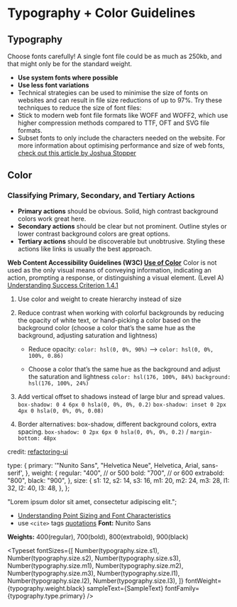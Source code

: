 
<Meta title="Typography" />

<ColorPalette>
  <ColorItem
    title="theme.color.text"
    subtitle="dark text"
    colors={{
      Dune: "hsl(0,0%,13%)", // #383533 primary (headline)
      BlackCrow: "hsl(0,0%,29%)", // #737373 secondary (article date)
      Boulder: "hsl(0,0%,45%)", // #4A4A4A ancillary (footer copyright)
    }}
  />
  <ColorItem
    title="theme.color.greyscale"
    subtitle="Some of the greys"
    colors={{ White: "#FFFFFF", Alabaster: "#F8F8F8", Concrete: "#F3F3F3" }}
  />
  <ColorItem
    title="theme.color.primary"
    subtitle="Coral"
    colors={{ WildWatermelon: "#FF4785" }}
  />
  <ColorItem
    title="theme.color.secondary"
    subtitle="Ocean"
    colors={{ DodgerBlue: "#1EA7FD" }}
  />
  <ColorItem
    title="theme.color.positive"
    subtitle="Green"
    colors={{
      Apple: "rgba(102,191,60,1)",
      Apple80: "rgba(102,191,60,.8)",
      Apple60: "rgba(102,191,60,.6)",
      Apple30: "rgba(102,191,60,.3)",
    }}
  />
</ColorPalette>

# Typography + Color Guidelines

## Typography

Choose fonts carefully! A single font file could be as much as 250kb, and that might only be for the standard weight.

- **Use system fonts where possible**
- **Use less font variations**
- Technical strategies can be used to minimise the size of fonts on websites and can result in file size reductions of up to 97%. Try these techniques to reduce the size of font files:
- Stick to modern web font file formats like WOFF and WOFF2, which use higher compression methods compared to TTF, OFT and SVG file formats.
- Subset fonts to only include the characters needed on the website.
  For more information about optimising performance and size of web fonts, [check out this article by Joshua Stopper](https://www.wholegraindigital.com/blog/performant-web-fonts/)

## Color

### Classifying Primary, Secondary, and Tertiary Actions

- **Primary actions** should be obvious. Solid, high contrast background colors work great here.
- **Secondary actions** should be clear but not prominent. Outline styles or lower contrast background colors are great options.
- **Tertiary actions** should be discoverable but unobtrusive. Styling these actions like links is usually the best approach.

**Web Content Accessibility Guidelines (W3C) [Use of Color](https://www.w3.org/TR/UNDERSTANDING-WCAG20/visual-audio-contrast-without-color.html)**
Color is not used as the only visual means of conveying information, indicating an action, prompting a response, or distinguishing a visual element. (Level A)
[Understanding Success Criterion 1.4.1](https://www.w3.org/TR/2008/REC-WCAG20-20081211/#visual-audio-contrast-without-color)

1. Use color and weight to create hierarchy instead of size
2. Reduce contrast when working with colorful backgrounds by reducing the opacity of white text, or hand-picking a color based on the background color (choose a color that’s the same hue as the background, adjusting saturation and lightness) <br/>

   - Reduce opacity: `color: hsl(0, 0%, 90%)` --> `color: hsl(0, 0%, 100%, 0.86)`<br />
   - Choose a color that’s the same hue as the background and adjust the saturation
     and lightness `color: hsl(176, 100%, 84%)` `background: hsl(176, 100%, 24%)`

     >

3. Add vertical offset to shadows instead of large blur and spread values. `box-shadow: 0 4 6px 0 hsla(0, 0%, 0%, 0.2)` `box-shadow: inset 0 2px 4px 0 hsla(0, 0%, 0%, 0.08)`

4. Border alternatives: box-shadow, different background colors, extra spacing. `box-shadow: 0 2px 6px 0 hsla(0, 0%, 0%, 0.2)` / `margin-bottom: 48px`

credit: [refactoring-ui](https://medium.com/refactoring-ui/7-practical-tips-for-cheating-at-design-40c736799886)

  type: {
    primary: '"Nunito Sans", "Helvetica Neue", Helvetica, Arial, sans-serif',
  },
  weight: {
    regular: "400", // or 500
    bold: "700", // or 600
    extrabold: "800",
    black: "900",
  },
  size: {
    s1: 12,
    s2: 14,
    s3: 16,
    m1: 20,
    m2: 24,
    m3: 28,
    l1: 32,
    l2: 40,
    l3: 48,
  },
};

  "Lorem ipsum dolor sit amet, consectetur adipiscing elit.";

- [Understanding Point Sizing and Font Characteristics](https://haltersweb.github.io/Accessibility/font-sizing-and-contrast.html)
- use `<cite>` tags [quotations](https://prismic.io/blog/accessible-components-in-a-cms#:~:text=potentially%20inaccessible%20plugin.-,Quotations,-You%20may%20also)
  **Font:** Nunito Sans

**Weights:** 400(regular), 700(bold), 800(extrabold), 900(black)

<Typeset
  fontSizes={[
    Number(typography.size.s1),
    Number(typography.size.s2),
    Number(typography.size.s3),
    Number(typography.size.m1),
    Number(typography.size.m2),
    Number(typography.size.m3),
    Number(typography.size.l1),
    Number(typography.size.l2),
    Number(typography.size.l3),
  ]}
  fontWeight={typography.weight.black}
  sampleText={SampleText}
  fontFamily={typography.type.primary}
/>
